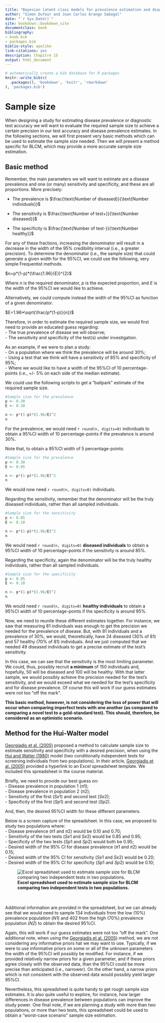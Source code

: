 ```yaml
---
title: "Bayesian latent class models for prevalence estimation and diagnostic test evaluation"
author: "Simon Dufour and Juan Carlos Arango Sabogal"
date: "`r Sys.Date()`"
site: bookdown::bookdown_site
documentclass: book
bibliography:
- book.bib
- packages.bib
biblio-style: apalike
link-citations: yes
description: Chapitre 15
output: html_document
---
```


```r
# automatically create a bib database for R packages
knitr::write_bib(c(
  .packages(), 'bookdown', 'knitr', 'rmarkdown'
), 'packages.bib')
```


# Sample size  
  
When designing a study for estimating disease prevalence or diagnostic test accuracy we will want to evaluate the required sample size to achieve a certain precision in our test accuracy and disease prevalence estimates. In the following sections, we will first present very basic methods which can be used to estimate the sample size needed. Then we will present a method specific for BLCM, which may provide a more accurate sample size estimation.  

  
## Basic method
Remember, the main parameters we will want to estimate are a disease prevalence and one (or many) sensitivity and specificity, and these are all proportions. More precisely:  
  
- The prevalence is $\frac{\text{Number of diseased}}{\text{Number individuals}}$  
  
- The sensitivity is $\frac{\text{Number of test+}}{\text{Number diseased}}$  
  
- The specificity is $\frac{\text{Number of test-}}{\text{Number healthy}}$  
  
For any of these fractions, increasing the denominator will result in a decrease in the width of the 95% credibility interval (i.e., a greater precision). To determine the denominator (i.e., the sample size) that could generate a given width for the 95%CI, we could use the following, very simple Frequentist methods.  
  
$n=p*(1-p)*(\frac{1.96}{E})^{2}$  
  
Where *n* is the required denominator, *p* is the expected proportion, and *E* is the width of the 95%CI we would like to achieve.  
  
Alternatively, we could compute instead the width of the 95%CI as function of a given denominator.  
  
$E=1.96*\sqrt{\frac{p*(1-p)}{n}}$  
  
Therefore, in order to estimate the required sample size, we would first need to provide an educated guess regarding:  
- The true prevalence of disease we will observe;  
- The sensitivity and specificity of the test(s) under investigation.  
  
As an example, if we were to plan a study:  
- On a population where we think the prevalence will be around 30%;  
- Using a test  that we think will have a sensitivity of 85% and specificity of 95%;  
- Where we would like to have a width of the 95%CI of 10 percentage-points (i.e., +/- 5% on each side of the median estimate).  
  
We could use the following scripts to get a "ballpark" estimate of the required sample size.  
```r
#Sample size for the prevalence
p <- 0.30
E <- 0.10

n <- p*(1-p)*(1.96/E)^2
n
```
For the prevalence, we would need `r round(n, digits=0)` individuals to obtain a 95%CI width of 10 percentage-points if the prevalence is around 30%.  
  
Note that, to obtain a 95%CI width of 5 percentage-points:
```r
#Sample size for the prevalence
p <- 0.30
E <- 0.05

n <- p*(1-p)*(1.96/E)^2
n
```
We would now need `r round(n, digits=0)` individuals.  
  
Regarding the sensitivity, remember that the denominator will be the truly diseased individuals, rather than all sampled individuals.
```r
#Sample size for the sensitivity
p <- 0.85
E <- 0.10

n <- p*(1-p)*(1.96/E)^2
n
```
We would need `r round(n, digits=0)` **diseased individuals** to obtain a 95%CI width of 10 percentage-points if the sensitivity is around 85%.  
  
Regarding the specificity, again the denominator will be the truly healthy individuals, rather than all sampled individuals.
```r
#Sample size for the specificity
p <- 0.95
E <- 0.10

n <- p*(1-p)*(1.96/E)^2
n
```
We would need `r round(n, digits=0)` **healthy individuals** to obtain a 95%CI width of 10 percentage-points if the specificity is around 95%.  

Now, we need to reunite these different estimates together. For instance, we saw that measuring 81 individuals was enough to get the precision we needed for the prevalence of disease. But, with 81 individuals and a prevalence of 30%, we would, theoretically, have 24 diseased (30% of 81) and 57 healthy (70% of 81) individuals. And we just computed that we needed 49 diseased individuals to get a precise estimate of the test's sensitivity.  
  
In this case, we can see that the sensitivity is the most limiting parameter. We could, thus, possibly recruit **a minimum** of 150 individuals and, hopefully, 50 will be diseased and 100 will be healthy. With that latter sample, we would possibly achieve the precision needed for the test's sensitivity, and we would exceed what we needed for the test's specificity and for disease prevalence. Of course this will work if our guess estimates were not too "off the mark".   
  
**This basic method, however, is not considering the loss of power that will occur when comparing imperfect tests with one another (as compared to comparing a novel test to a gold-standard test). This should, therefore, be considered as an optimistic scenario.**
  
## Method for the Hui-Walter model
[Georgiadis et al. (2005)](https://www.sciencedirect.com/science/article/pii/S0167587705001674?via%3Dihub) proposed a method to calculate sample size to estimate sensitivity and specificity with a desired precision, when using the [Hui and Walter (1980)](https://www.jstor.org/stable/2530508?seq=1) model (two conditionally independent tests for screening individuals from two populations). In their article, [Georgiadis et al. (2005)](https://www.sciencedirect.com/science/article/pii/S0167587705001674?via%3Dihub) provided a hyperlink to an Excel spreadsheet template. We included this spreadsheet in the course material.  
  
Briefly, we need to provide our best guess on:  
- Disease prevalence in population 1 ($\pi1$);  
- Disease prevalence in population 2 ($\pi2$);  
- Sensitivity of the first ($Se1$) and second test ($Se2$);  
- Specificity of the first ($Sp1$) and second test ($Sp2$).  
  
And, then, the desired 95%CI width for these different parameters.  
  
Below is a screen capture of the spreadsheet. In this case, we proposed to study two populations where:  
- Disease prevalence ($\pi1$ and $\pi2$) would be 0.10 and 0.70;  
- Sensitivity of the two tests ($Se1$ and $Se2$) would be 0.85 and 0.95;  
- Specificity of the two tests ($Sp1$ and $Sp2$) would both be 0.95;  
- Desired width of the 95% CI for disease prevalence ($\pi1$ and $\pi2$) would be 0.15;  
- Desired width of the 95% CI for sensitivity ($Se1$ and $Se2$) would be 0.20;  
- Desired width of the 95% CI for specificity ($Sp1$ and $Sp2$) would be 0.10;  

![**Excel spreadsheet used to estimate sample size for BLCM comparing two independent tests in two populations.**](Figures/Georgiadis spreadsheet.png)  
  
<br/>    
Additional information are provided in the spreadsheet, but we can already see that we would need to sample 134 individuals from the low (10%) prevalence population (*N1*) and 402 from the high (70%) prevalence population (*N2*) to obtain the desired 95%CI.   
  
Again, this will work if our guess estimates were not too "off the mark". One additional note, when using the [Georgiadis et al. (2005)](https://www.sciencedirect.com/science/article/pii/S0167587705001674?via%3Dihub) method, we are not considering any informative priors hat we may want to use. Typically, if we were to use informative priors on some or all of the unknown parameters the width of the 95%CI will possibly be modified. For instance, if we provided relatively narrow priors for a given parameter, and if these priors agree closely with the observed data, than the 95%CI could be more precise than anticipated (i.e., narrower). On the other hand, a narrow priors which is not consistent with the observed data would possibly yield larger 95%CI.

Nevertheless, this spreadsheet is quite handy to get rough sample size estimates. It is also quite useful to explore, for instance, how larger differences in disease prevalence between populations can improve the study power. One final note, if we are planning a study with more than two populations, or more than two tests, this spreadsheet could be used to obtain a "worst-case scenario" sample size estimation.   

